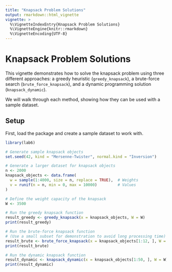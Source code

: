 ```yaml
---
title: "Knapsack Problem Solutions"
output: rmarkdown::html_vignette
vignette: >
  %\VignetteIndexEntry{Knapsack Problem Solutions}
  %\VignetteEngine{knitr::rmarkdown}
  %\VignetteEncoding{UTF-8}
---
```

# Knapsack Problem Solutions

This vignette demonstrates how to solve the knapsack problem using three different approaches: 
a greedy heuristic (`greedy_knapsack`), a brute-force search (`brute_force_knapsack`), 
and a dynamic programming solution (`knapsack_dynamic`). 

We will walk through each method, showing how they can be used with a sample dataset.

## Setup

First, load the package and create a sample dataset to work with.

```r

library(lab6)

# Generate sample knapsack objects
set.seed(42, kind = "Mersenne-Twister", normal.kind = "Inversion")

# Generate a larger dataset for knapsack objects
n <- 2000
knapsack_objects <- data.frame(
  w = sample(1:4000, size = n, replace = TRUE),  # Weights
  v = runif(n = n, min = 0, max = 10000)         # Values
)

# Define the weight capacity of the knapsack
W <- 3500

# Run the greedy knapsack function
result_greedy <- greedy_knapsack(x = knapsack_objects, W = W)
print(result_greedy)

# Run the brute-force knapsack function
# (Use a small subset for demonstration to avoid long processing time)
result_brute <- brute_force_knapsack(x = knapsack_objects[1:12, ], W = W)
print(result_brute)

# Run the dynamic knapsack function
result_dynamic <- knapsack_dynamic(x = knapsack_objects[1:50, ], W = W)
print(result_dynamic)
```

